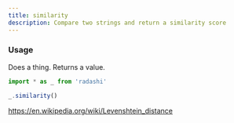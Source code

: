 ```yaml
---
title: similarity
description: Compare two strings and return a similarity score
---
```


### Usage

Does a thing. Returns a value.

```ts
import * as _ from 'radashi'

_.similarity()
```

https://en.wikipedia.org/wiki/Levenshtein_distance
